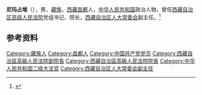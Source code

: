 '''尼玛占堆'''（{{bd|1945年|10月|}}），男，[[藏族|藏族]]，[[西藏|西藏]][[昌都|昌都]]人，[[中华人民共和国|中华人民共和国]]政治人物，曾任[[西藏自治区高级人民法院|西藏自治区高级人民法院]]党组书记、院长，[[西藏自治区人大常委会|西藏自治区人大常委会]]副主任。<ref>{{Cite web|title=土登才旺、尼玛占堆当选西藏人大常委副主任|url=http://www.china.com.cn/city/txt/2007-02/05/content_7765804.htm|accessdate=2020-07-07|work=中国西藏新闻网|archive-date=2013-06-18|archive-url=https://web.archive.org/web/20130618152623/http://www.china.com.cn/city/txt/2007-02/05/content_7765804.htm|dead-url=no}}</ref>

== 参考资料 ==
{{reflist}}

{{中国人物小作品}}

{{Authority control}}
{{DEFAULTSORT:}}
[[Category:藏族人|Category:藏族人]]
[[Category:昌都人|Category:昌都人]]
[[Category:中国共产党党员|Category:中国共产党党员]]
[[Category:西藏自治區高級人民法院副院長|Category:西藏自治區高級人民法院副院長]]
[[Category:西藏自治區高級人民法院院長|Category:西藏自治區高級人民法院院長]]
[[Category:中华人民共和国二级大法官|Category:中华人民共和国二级大法官]]
[[Category:西藏自治区人大常委会副主任|Category:西藏自治区人大常委会副主任]]